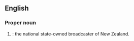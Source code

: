 ==English==

===Proper noun===
{{en-proper noun}}

# {{lb|en|NZ}} {{initialism of|[[television|Television]] [[New Zealand]]|lang=en|dot=}}: the national state-owned broadcaster of New Zealand.